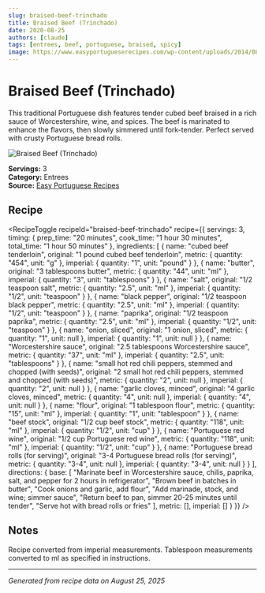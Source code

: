 ```yaml
---
slug: braised-beef-trinchado
title: Braised Beef (Trinchado)
date: 2020-08-25
authors: [claude]
tags: [entrees, beef, portuguese, braised, spicy]
image: https://www.easyportugueserecipes.com/wp-content/uploads/2014/08/dsc_0035.jpg
---
```



# Braised Beef (Trinchado)

This traditional Portuguese dish features tender cubed beef braised in a rich sauce of Worcestershire, wine, and spices. The beef is marinated to enhance the flavors, then slowly simmered until fork-tender. Perfect served with crusty Portuguese bread rolls.

![Braised Beef (Trinchado)](https://www.easyportugueserecipes.com/wp-content/uploads/2014/08/dsc_0035.jpg)

**Servings:** 3  
**Category:** Entrees  
**Source:** [Easy Portuguese Recipes](https://www.easyportugueserecipes.com/trinchado-braised-beef)

<!--truncate-->

## Recipe

<RecipeToggle 
  recipeId="braised-beef-trinchado"
  recipe={{
  servings: 3,
  timing: {
    prep_time: "20 minutes",
    cook_time: "1 hour 30 minutes",
    total_time: "1 hour 50 minutes"
  },
  ingredients: [
    {
      name: "cubed beef tenderloin",
      original: "1 pound cubed beef tenderloin",
      metric: { quantity: "454", unit: "g" },
      imperial: { quantity: "1", unit: "pound" }
    },
    {
      name: "butter",
      original: "3 tablespoons butter",
      metric: { quantity: "44", unit: "ml" },
      imperial: { quantity: "3", unit: "tablespoons" }
    },
    {
      name: "salt",
      original: "1/2 teaspoon salt",
      metric: { quantity: "2.5", unit: "ml" },
      imperial: { quantity: "1/2", unit: "teaspoon" }
    },
    {
      name: "black pepper",
      original: "1/2 teaspoon black pepper",
      metric: { quantity: "2.5", unit: "ml" },
      imperial: { quantity: "1/2", unit: "teaspoon" }
    },
    {
      name: "paprika",
      original: "1/2 teaspoon paprika",
      metric: { quantity: "2.5", unit: "ml" },
      imperial: { quantity: "1/2", unit: "teaspoon" }
    },
    {
      name: "onion, sliced",
      original: "1 onion, sliced",
      metric: { quantity: "1", unit: null },
      imperial: { quantity: "1", unit: null }
    },
    {
      name: "Worcestershire sauce",
      original: "2.5 tablespoons Worcestershire sauce",
      metric: { quantity: "37", unit: "ml" },
      imperial: { quantity: "2.5", unit: "tablespoons" }
    },
    {
      name: "small hot red chili peppers, stemmed and chopped (with seeds)",
      original: "2 small hot red chili peppers, stemmed and chopped (with seeds)",
      metric: { quantity: "2", unit: null },
      imperial: { quantity: "2", unit: null }
    },
    {
      name: "garlic cloves, minced",
      original: "4 garlic cloves, minced",
      metric: { quantity: "4", unit: null },
      imperial: { quantity: "4", unit: null }
    },
    {
      name: "flour",
      original: "1 tablespoon flour",
      metric: { quantity: "15", unit: "ml" },
      imperial: { quantity: "1", unit: "tablespoon" }
    },
    {
      name: "beef stock",
      original: "1/2 cup beef stock",
      metric: { quantity: "118", unit: "ml" },
      imperial: { quantity: "1/2", unit: "cup" }
    },
    {
      name: "Portuguese red wine",
      original: "1/2 cup Portuguese red wine",
      metric: { quantity: "118", unit: "ml" },
      imperial: { quantity: "1/2", unit: "cup" }
    },
    {
      name: "Portuguese bread rolls (for serving)",
      original: "3-4 Portuguese bread rolls (for serving)",
      metric: { quantity: "3-4", unit: null },
      imperial: { quantity: "3-4", unit: null }
    }
  ],
  directions: {
    base: [
      "Marinate beef in Worcestershire sauce, chilis, paprika, salt, and pepper for 2 hours in refrigerator",
      "Brown beef in batches in butter",
      "Cook onions and garlic, add flour",
      "Add marinade, stock, and wine; simmer sauce",
      "Return beef to pan, simmer 20-25 minutes until tender",
      "Serve hot with bread rolls or fries"
    ],
    metric: [],
    imperial: []
  }
}} />

## Notes

Recipe converted from imperial measurements. Tablespoon measurements converted to ml as specified in instructions.

---

*Generated from recipe data on August 25, 2025*
